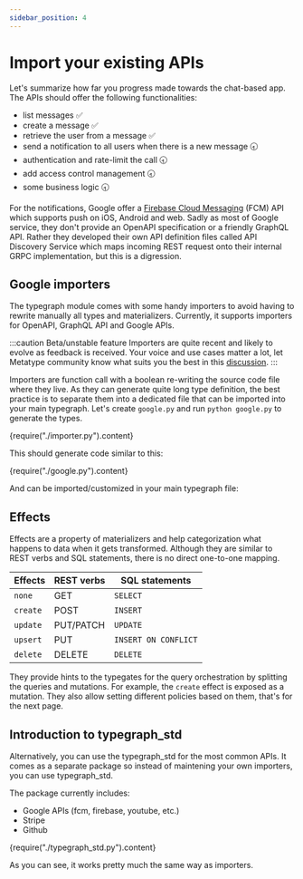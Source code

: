 ```yaml
---
sidebar_position: 4
---
```



# Import your existing APIs

Let's summarize how far you progress made towards the chat-based app. The APIs should offer the following functionalities:

- list messages ✅
- create a message ✅
- retrieve the user from a message ✅
- send a notification to all users when there is a new message 🕣
- authentication and rate-limit the call 🕣
- add access control management 🕣
- some business logic 🕣

For the notifications, Google offer a [Firebase Cloud Messaging](https://firebase.google.com/docs/reference/fcm/rest) (FCM) API which supports push on iOS, Android and web. Sadly as most of Google service, they don't provide an OpenAPI specification or a friendly GraphQL API. Rather they developed their own API definition files called API Discovery Service which maps incoming REST request onto their internal GRPC implementation, but this is a digression.

## Google importers

The typegraph module comes with some handy importers to avoid having to rewrite manually all types and materializers. Currently, it supports importers for OpenAPI, GraphQL API and Google APIs.

:::caution Beta/unstable feature
Importers are quite recent and likely to evolve as feedback is received. Your voice and use cases matter a lot, let Metatype community know what suits you the best in this [discussion](https://github.com/metatypedev/metatype/discussions/104).
:::

Importers are function call with a boolean re-writing the source code file where they live. As they can generate quite long type definition, the best practice is to separate them into a dedicated file that can be imported into your main typegraph. Let's create `google.py` and run `python google.py` to generate the types.

<CodeBlock language="python">{require("./importer.py").content}</CodeBlock>

This should generate code similar to this:

<CodeBlock language="python">{require("./google.py").content}</CodeBlock>

And can be imported/customized in your main typegraph file:

<!--
<TGExample
  typegraph="fcm"
  python={require("./fcm.py")}
  query={require("./fcm.graphql")}
/>
-->

## Effects

Effects are a property of materializers and help categorization what happens to data when it gets transformed. Although they are similar to REST verbs and SQL statements, there is no direct one-to-one mapping.

| Effects  | REST verbs | SQL statements       |
| -------- | ---------- | -------------------- |
| `none`   | GET        | `SELECT`             |
| `create` | POST       | `INSERT`             |
| `update` | PUT/PATCH  | `UPDATE`             |
| `upsert` | PUT        | `INSERT ON CONFLICT` |
| `delete` | DELETE     | `DELETE`             |

They provide hints to the typegates for the query orchestration by splitting the queries and mutations. For example, the `create` effect is exposed as a mutation. They also allow setting different policies based on them, that's for the next page.

## Introduction to typegraph_std

Alternatively, you can use the typegraph_std for the most common APIs.
It comes as a separate package so instead of maintening your own importers, you can use typegraph_std.

The package currently includes:
- Google APIs (fcm, firebase, youtube, etc.)
- Stripe
- Github

<CodeBlock language="python">{require("./typegraph_std.py").content}</CodeBlock>

As you can see, it works pretty much the same way as importers.
